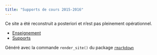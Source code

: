 ```yaml
---
title: "Supports de cours 2015-2016"
---
```


Ce site a été reconstruit a posteriori et n'est pas pleinement opérationnel. 

- [Enseignement](enseignement.html)
- [Supports](supports.html)

Généré avec la commande `render_site()` du package [`rmarkdown`](https://rmarkdown.rstudio.com/)